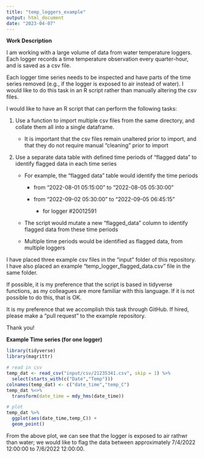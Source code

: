 ```yaml
---
title: "temp_loggers_example"
output: html_document
date: "2023-04-07"
---
```


**Work Description**

I am working with a large volume of data from water temperature loggers. Each logger records a time temperature observation every quarter-hour, and is saved as a csv file.

Each logger time series needs to be inspected and have parts of the time series removed (e.g., if the logger is exposed to air instead of water). I would like to do this task in an R script rather than manually altering the csv files.

I would like to have an R script that can perform the following tasks:

1.  Use a function to import multiple csv files from the same directory, and collate them all into a single dataframe.

    -   It is important that the csv files remain unaltered prior to import, and that they do not require manual "cleaning" prior to import

2.  Use a separate data table with defined time periods of "flagged data" to identify flagged data in each time series

    -   For example, the "flagged data" table would identify the time periods

        -   from "2022-08-01 05:15:00" to "2022-08-05 05:30:00"

        -   from "2022-09-02 05:30:00" to "2022-09-05 06:45:15"

            -   for logger #20012591

    -   The script would mutate a new "flagged_data" column to identify flagged data from these time periods

    -   Multiple time periods would be identified as flagged data, from multiple loggers

I have placed three example csv files in the "input" folder of this repository. I have also placed an example "temp_logger_flagged_data.csv" file in the same folder.

If possible, it is my preference that the script is based in tidyverse functions, as my colleagues are more familiar with this language. If it is not possible to do this, that is OK.

It is my preference that we accomplish this task through GitHub. If hired, please make a "pull request" to the example repository.

Thank you!

**Example Time series (for one logger)**

```r
library(tidyverse)
library(magrittr)

# read in csv
temp_dat <- read_csv("input/csv/21235341.csv", skip = 1) %>%
  select(starts_with(c("Date","Temp"))) 
colnames(temp_dat) <- c("date_time","temp_C")
temp_dat %<>%
  transform(date_time = mdy_hms(date_time))

# plot
temp_dat %>%
  ggplot(aes(date_time,temp_C)) +
  geom_point()

```


From the above plot, we can see that the logger is exposed to air rathwr than water; we would like to flag the data between approximately 7/4/2022 12:00:00 to 7/6/2022 12:00:00.
